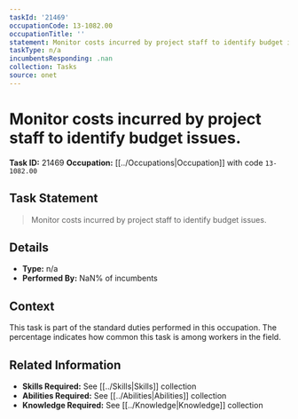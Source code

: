 ```yaml
---
taskId: '21469'
occupationCode: 13-1082.00
occupationTitle: ''
statement: Monitor costs incurred by project staff to identify budget issues.
taskType: n/a
incumbentsResponding: .nan
collection: Tasks
source: onet
---
```

# Monitor costs incurred by project staff to identify budget issues.

**Task ID:** 21469
**Occupation:** [[../Occupations|Occupation]] with code `13-1082.00`

## Task Statement

> Monitor costs incurred by project staff to identify budget issues.

## Details

- **Type:** n/a
- **Performed By:** NaN% of incumbents

## Context

This task is part of the standard duties performed in this occupation. The percentage indicates how common this task is among workers in the field.

## Related Information

- **Skills Required:** See [[../Skills|Skills]] collection
- **Abilities Required:** See [[../Abilities|Abilities]] collection
- **Knowledge Required:** See [[../Knowledge|Knowledge]] collection
